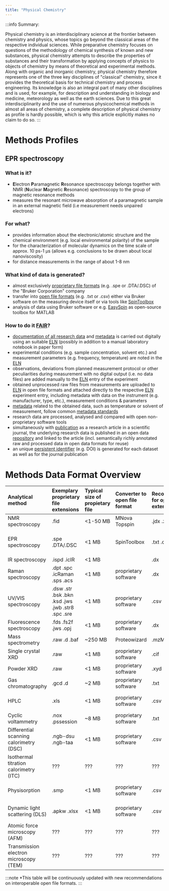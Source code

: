 ```yaml
---
title: "Physical Chemistry"
---
```


:::info Summary:

Physical chemistry is an interdisciplinary science at the frontier between chemistry and physics, whose topics go beyond the classical areas of the respective individual sciences. While preparative chemistry focuses on questions of the methodology of chemical synthesis of known and new substances, physical chemistry attempts to describe the properties of substances and their transformation by applying concepts of physics to objects of chemistry by means of theoretical and experimental methods. Along with organic and inorganic chemistry, physical chemistry therefore represents one of the three key disciplines of "classical" chemistry, since it provides the theoretical basis for technical chemistry and process engineering. Its knowledge is also an integral part of many other disciplines and is used, for example, for description and understanding in biology and medicine, meteorology as well as the earth sciences. Due to this great interdisciplinarity and the use of numerous physicochemical methods in almost all areas of chemistry, a complete description of physical chemistry as profile is hardly possible, which is why this article explicitly makes no claim to do so.
:::

# Methods Profiles

## EPR spectroscopy

### What is it?
- **E**lectron **P**aramagnetic **R**esonance spectroscopy belongs together with NMR (**N**uclear **M**agnetic **R**esonance) spectroscopy to the group of magnetic resonance methods
- measures the resonant microwave absorption of a paramagnetic sample in an external magnetic field (i.e measurement needs unpaired electrons)

### For what?
- provides information about the electronic/atomic structure and the chemical environment (e.g. local environmental polarity) of the sample
- for the characterization of molecular dynamics on the time scale of approx. 10 ps-1 μs (allows e.g. conclusions to be drawn about local nanoviscosity)
- for distance measurements in the range of about 1-8 nm

### What kind of data is generated?
- almost exclusively [proprietary file formats](/docs/topics/format_standards) (e.g. .spe or .DTA/.DSC) of the "Bruker Corporation" company
- transfer into [open file formats](/docs/topics/format_standards) (e.g. .txt or .csv) either via Bruker software on the measuring device itself or via tools like [SpinToolbox](https://www.spintoolbox.com/en/)
- analysis of data using Bruker software or e.g. [EasySpin](https://www.easyspin.org/) as open-source toolbox for MATLAB

### How to do it [FAIR](/docs/topics/fair)?
- [documentation of all research data](/docs/data/data_documentation) and [metadata](/docs/topics/metadata) is carried out digitally using an suitable [ELN](/docs/topics/eln) (possibly in addition to a manual laboratory notebook in paper form)
- experimental conditions (e.g. sample concentration, solvent etc.) and measurement parameters (e.g. frequency, temperature) are noted in the [ELN](/docs/topics/eln)
- observations, deviations from planned measurement protocol or other peculiarities during measurement with no digital output (i.e. no data files) are added manually to the [ELN](/docs/topics/eln) entry of the experiment
- obtained unprocessed raw files from measurements are uploaded to [ELN](/docs/topics/eln) in open file formats and attached directly to the respective [ELN](/docs/topics/eln) experiment entry, including metadata with data on the instrument (e.g. manufacturer, type, etc.), measurement conditions & parameters
- [metadata](/docs/topics/metadata) related to the obtained data, such as temperature or solvent of measurement, follow common [metadata standards](/docs/topics/metadata)
- research data are processed, analysed and compared with open non-proprietary software tools
- simultaneously with [publication](/docs/data/data_publication) as a research article in a scientific journal, the underlying research data is published in an open data [repository](/docs/topics/repositories) and linked to the article (incl. semantically richly annotated raw and processed data in open data formats for reuse)
- an unique [persistent identifier](/docs/topics/pid) (e.g. DOI) is generated for each dataset as well as for the journal publication

# Methods Data Format Overview

|Analytical method|Exemplary proprietary file extensions|Typical size of propietary file|Converter to open file format|Recommendation for open file extension*|File format|File size of open format|
|:------------|:-----------------|:--------|:--------|:------------|:--------------|:--------------|
|NMR spectroscopy|.fid|<1-50 MB|MNova  Topspin|.jdx  .zip|JCAMP-DX NMReDATA|~1 MB|
|EPR spectroscopy|.spe .DTA/.DSC|<1 MB|SpinToolbox|.txt .csv|text file, comma-separated values|<1 MB|
|IR spectroscopy|.ispd .icIR|<1 MB| |.dx|JCAMP-DX|<1 MB|
|Raman spectroscopy|.dpt   .spc  .icRaman  .sps  .acs|<1 MB|proprietary software|.dx|JCAMP-DX|<1 MB|
|UV/VIS spectroscopy|.dsw   .str   .bsk   .bkn   .ksd   .jws   .jwb   .str8   .spc   .sre|<1 MB|proprietary software|.csv|comma-separated values|<1 MB|
|Fluorescence spectroscopy|.fds   .fs2f   .jws   .opj|<1 MB|proprietary software|.dx|JCAMP-DX|<1 MB|
|Mass spectrometry|.raw   .d   .baf|~250 MB|Proteowizard|.mzML|mzML|~250 MB|
|Single crystal XRD|.raw|<1 MB|proprietary software|.cif|crystallographic information file|<1 MB|
|Powder XRD|.raw|<1 MB|proprietary software|.xyd|text file|<1 MB|
|Gas chromatography|.gcd   .d|~2 MB|proprietary software|.txt|text file|<1 MB|
|HPLC|.xls|<1 MB|proprietary software|.csv|comma-separated values|<1 MB|
|Cyclic voltammetry|.nox   .pssession|~8 MB|proprietary software|.txt|text file|<1 MB|
|Differential scanning calorimetry (DSC)|.ngb-dsu   .ngb-taa|<1 MB|proprietary software|.csv|comma-separated values|<1 MB|
|Isothermal titration calorimetry (ITC)| ???|???|???|???|???|???|
|Physisorption|.smp|<1 MB|proprietary software|.csv|comma-separated values|<1 MB|
|Dynamic light scattering (DLS)|.apkw .xlsx|<1 MB|proprietary software|.csv|comma-separated values|<1 MB|
|Atomic force microscopy (AFM)|???|???|???|???|???|???|
|Transmission electron microscopy (TEM)|???|???|???|???|???|???|

:::note *This table will be continuously updated with new recommendations on interoperable open file formats.
:::
